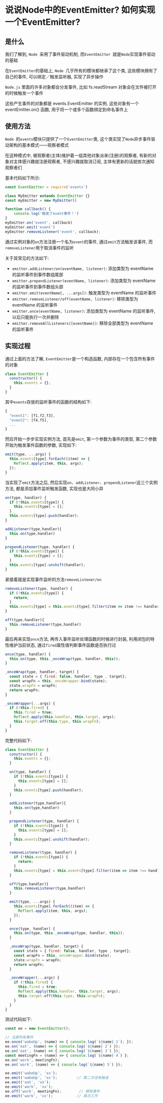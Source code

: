 # 说说Node中的EventEmitter? 如何实现一个EventEmitter?

## 是什么

我们了解到, `Node `采用了事件驱动机制, 而`EventEmitter `就是`Node`实现事件驱动的基础

在`EventEmitter`的基础上, `Node `几乎所有的模块都继承了这个类, 这些模块拥有了自己的事件, 可以绑定／触发监听器, 实现了异步操作

`Node.js` 里面的许多对象都会分发事件, 比如 fs.readStream 对象会在文件被打开的时候触发一个事件

这些产生事件的对象都是 events.EventEmitter 的实例, 这些对象有一个 eventEmitter.on() 函数, 用于将一个或多个函数绑定到命名事件上

## 使用方法

`Node `的`events`模块只提供了一个`EventEmitter`类, 这个类实现了`Node`异步事件驱动架构的基本模式——观察者模式

在这种模式中, 被观察者(主体)维护着一组其他对象派来(注册)的观察者, 有新的对象对主体感兴趣就注册观察者, 不感兴趣就取消订阅, 主体有更新的话就依次通知观察者们

基本代码如下所示: 

```js showLineNumbers copy
const EventEmitter = require('events')

class MyEmitter extends EventEmitter {}
const myEmitter = new MyEmitter()

function callback() {
    console.log('触发了event事件！')
}
myEmitter.on('event', callback)
myEmitter.emit('event')
myEmitter.removeListener('event', callback);
```

通过实例对象的`on`方法注册一个名为`event`的事件, 通过`emit`方法触发该事件, 而`removeListener`用于取消事件的监听

关于其常见的方法如下: 

- `emitter.addListener/on(eventName, listener)`: 添加类型为 eventName 的监听事件到事件数组尾部
- `emitter.prependListener(eventName, listener)`: 添加类型为 eventName 的监听事件到事件数组头部  
- `emitter.emit(eventName[, ...args])`: 触发类型为 eventName 的监听事件 
- `emitter.removeListener/off(eventName, listener)`: 移除类型为 eventName 的监听事件   
- `emitter.once(eventName, listener)`: 添加类型为 eventName 的监听事件, 以后只能执行一次并删除           
- `emitter.removeAllListeners([eventName])`:  移除全部类型为 eventName 的监听事件

## 实现过程

通过上面的方法了解, `EventEmitter`是一个构造函数, 内部存在一个包含所有事件的对象

```js showLineNumbers copy
class EventEmitter {
  constructor() {
    this.events = {};
  }
}
```

其中`events`存放的监听事件的函数的结构如下: 

```js showLineNumbers copy
{
  "event1": [f1,f2,f3], 
  "event2": [f4,f5], 
  ...
}
```

然后开始一步步实现实例方法, 首先是`emit`, 第一个参数为事件的类型, 第二个参数开始为触发事件函数的参数, 实现如下: 

```js showLineNumbers copy
emit(type, ...args) {
  this.events[type].forEach((item) => {
    Reflect.apply(item, this, args);
  });
}
```

当实现了`emit`方法之后, 然后实现`on`、`addListener`、`prependListener`这三个实例方法, 都是添加事件监听触发函数, 实现也是大同小异

```js showLineNumbers copy
on(type, handler) {
  if (!this.events[type]) {
    this.events[type] = [];
  }
  this.events[type].push(handler);
}

addListener(type,handler){
  this.on(type,handler)
}

prependListener(type, handler) {
  if (!this.events[type]) {
    this.events[type] = [];
  }
  this.events[type].unshift(handler);
}
```

紧接着就是实现事件监听的方法`removeListener/on`

```js showLineNumbers copy
removeListener(type, handler) {
  if (!this.events[type]) {
    return;
  }
  this.events[type] = this.events[type].filter(item => item !== handler);
}

off(type,handler){
  this.removeListener(type,handler)
}
```

最后再来实现`once`方法,  再传入事件监听处理函数的时候进行封装, 利用闭包的特性维护当前状态, 通过`fired`属性值判断事件函数是否执行过

```js showLineNumbers copy
once(type, handler) {
  this.on(type, this._onceWrap(type, handler, this));
}

_onceWrap(type, handler, target) {
  const state = { fired: false, handler, type , target};
  const wrapFn = this._onceWrapper.bind(state);
  state.wrapFn = wrapFn;
  return wrapFn;
}

_onceWrapper(...args) {
  if (!this.fired) {
    this.fired = true;
    Reflect.apply(this.handler, this.target, args);
    this.target.off(this.type, this.wrapFn);
  }
}
```

完整代码如下: 

```js showLineNumbers copy
class EventEmitter {
  constructor() {
    this.events = {};
  }

  on(type, handler) {
    if (!this.events[type]) {
      this.events[type] = [];
    }
    this.events[type].push(handler);
  }

  addListener(type,handler){
    this.on(type,handler)
  }

  prependListener(type, handler) {
    if (!this.events[type]) {
      this.events[type] = [];
    }
    this.events[type].unshift(handler);
  }

  removeListener(type, handler) {
    if (!this.events[type]) {
      return;
    }
    this.events[type] = this.events[type].filter(item => item !== handler);
  }

  off(type,handler){
    this.removeListener(type,handler)
  }

  emit(type, ...args) {
    this.events[type].forEach((item) => {
      Reflect.apply(item, this, args);
    });
  }

  once(type, handler) {
    this.on(type, this._onceWrap(type, handler, this));
  }

  _onceWrap(type, handler, target) {
    const state = { fired: false, handler, type , target};
    const wrapFn = this._onceWrapper.bind(state);
    state.wrapFn = wrapFn;
    return wrapFn;
  }

  _onceWrapper(...args) {
    if (!this.fired) {
      this.fired = true;
      Reflect.apply(this.handler, this.target, args);
      this.target.off(this.type, this.wrapFn);
    }
  }
}
```

测试代码如下: 

```js showLineNumbers copy
const ee = new EventEmitter();

// 注册所有事件
ee.once('wakeUp', (name) => { console.log(`${name} 1`); });
ee.on('eat', (name) => { console.log(`${name} 2`) });
ee.on('eat', (name) => { console.log(`${name} 3`) });
const meetingFn = (name) => { console.log(`${name} 4`) };
ee.on('work', meetingFn);
ee.on('work', (name) => { console.log(`${name} 5`) });

ee.emit('wakeUp', 'xx');
ee.emit('wakeUp', 'xx');         // 第二次没有触发
ee.emit('eat', 'xx');
ee.emit('work', 'xx');
ee.off('work', meetingFn);        // 移除事件
ee.emit('work', 'xx');           // 再次工作
```
